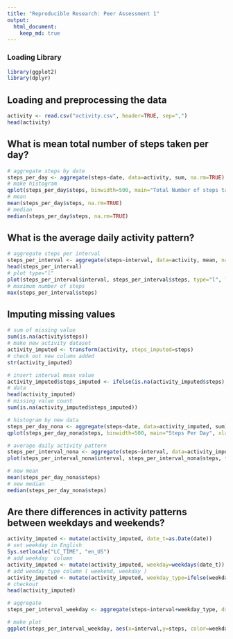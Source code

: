 ```yaml
---
title: "Reproducible Research: Peer Assessment 1"
output: 
  html_document:
    keep_md: true
---
```



### Loading Library
```r
library(ggplot2)
library(dplyr)
```

## Loading and preprocessing the data
```r
activity <- read.csv("activity.csv", header=TRUE, sep=",")
head(activity)
```


## What is mean total number of steps taken per day?
```r
# aggregate steps by date
steps_per_day <- aggregate(steps~date, data=activity, sum, na.rm=TRUE)
# make histogram
qplot(steps_per_day$steps, binwidth=500, main="Total Number of steps taken per day", xlab="Steps", ylab="Frequency")
# mean
mean(steps_per_day$steps, na.rm=TRUE)
# median
median(steps_per_day$steps, na.rm=TRUE)
```

## What is the average daily activity pattern?
```r
# aggregate steps per interval
steps_per_interval <- aggregate(steps~interval, data=activity, mean, na.rm=TRUE)
head(steps_per_interval)
# plot type="l"
plot(steps_per_interval$interval, steps_per_interval$steps, type="l", lwd=2, xlab="interval", ylab="mean of steps", main="steps per interval")
# maximum number of steps
max(steps_per_interval$steps)
```

## Imputing missing values
```r
# sum of missing value
sum(is.na(activity$steps))
# make new activity dataset
activity_imputed <- transform(activity, steps_imputed=steps)
# check out new column added
str(activity_imputed)

# insert interval mean value
activity_imputed$steps_imputed <- ifelse(is.na(activity_imputed$steps), round(steps_per_interval$steps[match(activity_imputed$interval, steps_per_interval$interval)],0), activity_imputed$steps)
# data
head(activity_imputed)
# missing value count
sum(is.na(activity_imputed$steps_imputed))

# histogram by new data
steps_per_day_nona <- aggregate(steps~date, data=activity_imputed, sum)
qplot(steps_per_day_nona$steps, binwidth=500, main="Steps Per Day", xlab="Steps", ylab="Count")

# average daily activity pattern
steps_per_interval_nona <- aggregate(steps~interval, data=activity_imputed, mean)
plot(steps_per_interval_nona$interval, steps_per_interval_nona$steps, type="l", lwd=2, xlab="interval", ylab="mean of steps", main="steps per interval")

# new mean
mean(steps_per_day_nona$steps)
# new median
median(steps_per_day_nona$steps)
```

## Are there differences in activity patterns between weekdays and weekends?
```r
activity_imputed <- mutate(activity_imputed, date_t=as.Date(date))
# set weekday in English
Sys.setlocale("LC_TIME", "en_US")
# add weekday  column
activity_imputed <- mutate(activity_imputed, weekday=weekdays(date_t))
# add weeday_type column ( weekend, weekday )
activity_imputed <- mutate(activity_imputed, weekday_type=ifelse(weekday=='Saturday' | weekday=='Sunday', 'weekend', 'weekday'))
# checkout
head(activity_imputed)

# aggregate
steps_per_interval_weekday <- aggregate(steps~interval+weekday_type, data=activity_imputed, mean)

# make plot
ggplot(steps_per_interval_weekday, aes(x=interval,y=steps, color=weekday_type)) + geom_line() + labs(title="steps per interval(weekday)",x="interval", y="means of steps") + facet_wrap(~weekday_type, ncol=1, nrow=2)

```

